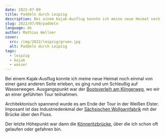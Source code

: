 ```yaml
---
date: 2022-07-09
title: Paddeln durch Leipzig
description: Bei einem Kajak-Ausflug konnte ich meine neue Heimat noch einmal von einer ganz anderen Seite erleben, es ging rund um Schleußig auf Wasserwegen. Ausgangspunkt war der Bootsverleih am Klingerweg, wo wir an einer geführten Tour teilnahmen.
slug: 2022/07/09/paddeln
language: de
author: Mathias Wellner
cover:
  src: /img/2022/leipzig/gruen.jpg
  alt: Paddeln durch Leipzig
tags:
  - leipzig
  - kajak
  - wasser
---
```



Bei einem Kajak-Ausflug konnte ich meine neue Heimat noch einmal von einer ganz anderen Seite erleben, es ging rund um Schleußig auf Wasserwegen. Ausgangspunkt war der [Bootsverleih am Klingerweg](https://bootsverleih.scdhfk.de/), wo wir an einer geführten Tour teilnahmen.

<ResponsiveImage
  src="/img/2022/leipzig/gruen.jpg"
  alt="Grünes Paradies"
  aspectRatio="4:3"
/>

Architektonisch spannend wurde es am Ende der Tour in der Weißen Elster. Imposant ist das Industriedenkmal der [Sächsischen Wollgarnfabrik](https://de.wikipedia.org/wiki/S%C3%A4chsische_Wollgarnfabrik) mit der Brücke über den Fluss.

<ResponsiveImage
  src="/img/2022/leipzig/tuchgarnfabrik.jpg"
  alt="Tuchgarnfabrik"
  aspectRatio="4:3"
/>

Der letzte Höhepunkt war dann die [Könneritzbrücke](https://de.wikipedia.org/wiki/K%C3%B6nneritzbr%C3%BCcke), über die ich schon oft gelaufen oder gefahren bin.

<ResponsiveImage
  src="/img/2022/leipzig/koenneritzbruecke.jpg"
  alt="Könneritz-Brücke"
  aspectRatio="4:3"
/>
